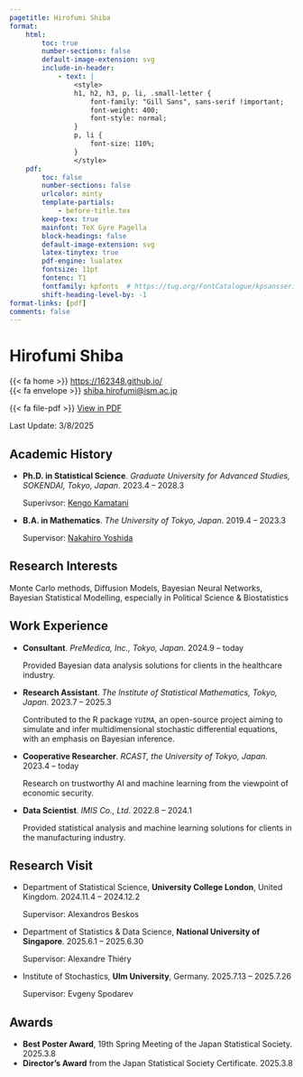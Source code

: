 ```yaml
---
pagetitle: Hirofumi Shiba
format:
    html:
        toc: true
        number-sections: false
        default-image-extension: svg
        include-in-header: 
            - text: |
                <style>
                h1, h2, h3, p, li, .small-letter {
                    font-family: "Gill Sans", sans-serif !important;
                    font-weight: 400;
                    font-style: normal;
                }
                p, li {
                    font-size: 110%;
                }
                </style>
    pdf: 
        toc: false
        number-sections: false
        urlcolor: minty
        template-partials: 
            - before-title.tex
        keep-tex: true
        mainfont: TeX Gyre Pagella
        block-headings: false
        default-image-extension: svg
        latex-tinytex: true
        pdf-engine: lualatex
        fontsize: 11pt
        fontenc: T1
        fontfamily: kpfonts  # https://tug.org/FontCatalogue/kpsansserif/
        shift-heading-level-by: -1
format-links: [pdf]
comments: false
---
```


::: {layout="[50,50]" layout-valign="bottom"}

::: {#first-column}
# \Huge Hirofumi Shiba {.large-letter}
:::

::: {#second-column .artificial-align}

\color{minty}

\hfill [{{< fa home >}}]{.color-minty} [https://162348.github.io/](https://162348.github.io/){.small-letter}\par<br>
\hfill [{{< fa envelope >}}]{.color-minty} [shiba.hirofumi@ism.ac.jp](mailto:shiba.hirofumi@ism.ac.jp){.small-letter}\par

::: {.content-visible when-format="html"}

[{{< fa file-pdf >}}]{.color-minty} [View in PDF](https://162348.github.io/static/CV/cv.pdf){.small-letter}

:::

\color{gray}\hfill [Last Update: 3/8/2025]{.small-letter}

:::

:::

\vspace{-1em}

## Academic History

::: {.content-visible when-format="pdf"}
\renewcommand{\labelitemi}{\textcolor{minty}{\faGraduationCap}}
:::

* **Ph.D. in Statistical Science**. _Graduate University for Advanced Studies, SOKENDAI, Tokyo, Japan_. \hfill [2023.4 -- 2028.3]{.cvdate}

    Superivsor: [Kengo Kamatani](https://sites.google.com/view/kengokamatani/home)

* **B.A. in Mathematics**. _The University of Tokyo, Japan_. \hfill [2019.4 -- 2023.3]{.cvdate}

    Supervisor: [Nakahiro Yoshida](https://www.ms.u-tokyo.ac.jp/~nakahiro/hp-naka-e)

## Research Interests

Monte Carlo methods, Diffusion Models, Bayesian Neural Networks, Bayesian Statistical Modelling, especially in Political Science & Biostatistics

## Work Experience

::: {.content-visible when-format="pdf"}
\renewcommand{\labelitemi}{\textcolor{minty}{\faUniversity}}
:::

* **Consultant**. _PreMedica, Inc., Tokyo, Japan_. \hfill [2024.9 -- today]{.cvdate}

    Provided Bayesian data analysis solutions for clients in the healthcare industry.

* **Research Assistant**. _The Institute of Statistical Mathematics, Tokyo, Japan_. \hfill [2023.7 -- 2025.3]{.cvdate}

    Contributed to the R package `YUIMA`, an open-source project aiming to simulate and infer multidimensional stochastic differential equations, with an emphasis on Bayesian inference.

* **Cooperative Researcher**. _RCAST, the University of Tokyo, Japan_. \hfill [2023.4 -- today]{.cvdate}

    Research on trustworthy AI and machine learning from the viewpoint of economic security.

* **Data Scientist**. _IMIS Co., Ltd_. \hfill [2022.8 -- 2024.1]{.cvdate}

    Provided statistical analysis and machine learning solutions for clients in the manufacturing industry.


## Research Visit

::: {.content-visible when-format="pdf"}
\renewcommand{\labelitemi}{\textcolor{minty}{\faUniversity}}
:::

* Department of Statistical Science, **University College London**, United Kingdom. \hfill [2024.11.4 -- 2024.12.2]{.cvdate}

  Supervisor: Alexandros Beskos

* Department of Statistics & Data Science, **National University of Singapore**. \hfill [2025.6.1 -- 2025.6.30]{.cvdate}

  Supervisor: Alexandre Thiéry

* Institute of Stochastics, **Ulm University**, Germany. \hfill [2025.7.13 -- 2025.7.26]{.cvdate}

  Supervisor: Evgeny Spodarev

::: {.content-visible when-format="pdf"}
\renewcommand{\labelitemi}{\textcolor{minty}{\faBookmark}}
:::

## Awards

* **Best Poster Award**, 19th Spring Meeting of the Japan Statistical Society. \hfill [2025.3.8]{.cvdate}
* **Director's Award** from the Japan Statistical Society Certificate. \hfill [2025.3.8]{.cvdate}
